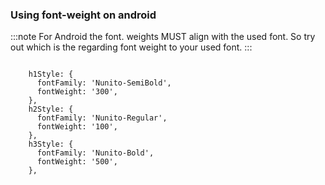 ### Using font-weight on android

:::note
For Android the font. weights MUST align with the used font. So try out which is the regarding font weight to your used font.
:::

```tsx

    h1Style: {
      fontFamily: 'Nunito-SemiBold',
      fontWeight: '300',
    },
    h2Style: {
      fontFamily: 'Nunito-Regular',
      fontWeight: '100',
    },
    h3Style: {
      fontFamily: 'Nunito-Bold',
      fontWeight: '500',
    },
```

